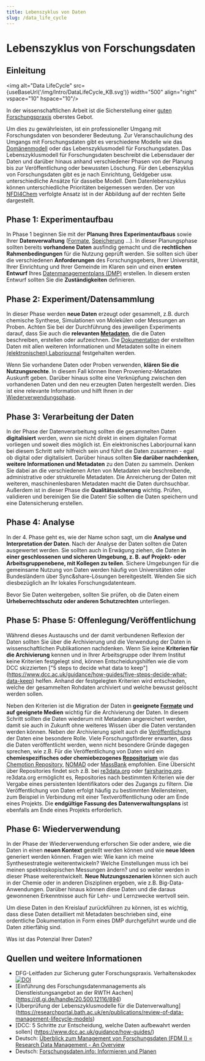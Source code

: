 ```yaml
---
title: Lebenszyklus von Daten
slug: /data_life_cycle
---
```



# Lebenszyklus von Forschungsdaten

## Einleitung

<img alt="Data LifeCycle" src={useBaseUrl('/img/Intro/DataLifeCycle_KB.svg')} width="500" align="right" vspace="10" hspace="10"/>

In der wissenschaftlichen Arbeit ist die Sicherstellung einer [guten Forschungspraxis](https://doi.org/10.5281/zenodo.3923602) oberstes Gebot.

Um dies zu gewährleisten, ist ein professioneller Umgang mit Forschungsdaten von besonderer Bedeutung. Zur Veranschaulichung des Umgangs mit Forschungsdaten gibt es verschiedene Modelle wie das [Domänenmodell](https://subs.emis.de/LNI/Proceedings/Proceedings257/55.pdf) oder das Lebenszyklusmodell für Forschungsdaten. Das Lebenszyklusmodell für Forschungsdaten beschreibt die Lebensdauer der Daten und darüber hinaus anhand verschiedener Phasen von der Planung bis zur Veröffentlichung oder bewussten Löschung. Für den Lebenszyklus von Forschungsdaten gibt es je nach Einrichtung, Geldgeber usw. unterschiedliche Ansätze für dasselbe Modell. Dem Datenlebenszyklus können unterschiedliche Prioritäten beigemessen werden. Der von [NFDI4Chem](https://www.nfdi4chem.de/) verfolgte Ansatz ist in der Abbildung auf der rechten Seite dargestellt.

<!-- One possible approach is shown in figure 1. -->

## Phase 1: Experimentaufbau

In Phase 1 beginnen Sie mit der **Planung Ihres Experimentaufbaus** sowie Ihrer **Datenverwaltung** ([Formate](/docs/format_standards), [Speicherung](/docs/data_storage) ...). In dieser Planungsphase sollten bereits **vorhandene Daten** ausfindig gemacht und die **rechtlichen Rahmenbedingungen** für die Nutzung geprüft werden.
Sie sollten sich über die verschiedenen **Anforderungen** des Forschungsgebers, Ihrer Universität, Ihrer Einrichtung und Ihrer Gemeinde im Klaren sein und einen **ersten Entwurf** Ihres [Datenmanagementplans (DMP)](/docs/dmp) erstellen. In diesem ersten Entwurf sollten Sie die **Zuständigkeiten** definieren.

## Phase 2: Experiment/Datensammlung

In dieser Phase werden **neue Daten** erzeugt oder gesammelt, z.B. durch chemische Synthese, Simulationen von Molekülen oder Messungen an Proben. Achten Sie bei der Durchführung des jeweiligen Experiments darauf, dass Sie auch die **relevanten [Metadaten](/docs/metadata)**, die die Daten beschreiben, erstellen oder aufzeichnen. Die [Dokumentation](/docs/data_documentation) der erstellten Daten mit allen weiteren Informationen und Metadaten sollte in einem [(elektronischen) Laborjournal](/docs/eln) festgehalten werden.

Wenn Sie vorhandene Daten oder Proben verwenden, **klären Sie die Nutzungsrechte**. In diesem Fall können Ihnen Provenienz-Metadaten Auskunft geben. Darüber hinaus sollte eine Verknüpfung zwischen den vorhandenen Daten und den neu erzeugten Daten hergestellt werden. Dies ist eine relevante Information und hilft Ihnen in der [Wiederverwendungsphase](#phase-6-wiederverwendung).

## Phase 3: Verarbeitung der Daten

In der Phase der Datenverarbeitung sollten die gesammelten Daten **digitalisiert** werden, wenn sie nicht direkt in einem digitalen Format vorliegen und soweit dies möglich ist. Ein elektronisches Laborjournal kann bei diesem Schritt sehr hilfreich sein und führt die Daten zusammen - egal ob digital oder digitalisiert. Darüber hinaus sollten **Sie darüber nachdenken, weitere Informationen und Metadaten** zu den Daten zu sammeln. Denken Sie dabei an die verschiedenen Arten von Metadaten wie beschreibende, administrative oder strukturelle Metadaten. Die Anreicherung der Daten mit weiteren, maschinenlesbaren Metadaten macht die Daten durchsuchbar.
Außerdem ist in dieser Phase die **Qualitätssicherung** wichtig. Prüfen, validieren und bereinigen Sie die Daten! Sie sollten die Daten speichern und eine Datensicherung erstellen.

## Phase 4: Analyse

In der 4. Phase geht es, wie der Name schon sagt, um die **Analyse und Interpretation der Daten**. Nach der Analyse der Daten sollten die Daten ausgewertet werden. Sie sollten auch in Erwägung ziehen, die Daten **in einer geschlossenen und sicheren Umgebung, z. B. auf Projekt- oder Arbeitsgruppenebene, mit Kollegen zu teilen**. Sichere Umgebungen für die gemeinsame Nutzung von Daten werden häufig von Universitäten oder Bundesländern über Sync&share-Lösungen bereitgestellt. Wenden Sie sich diesbezüglich an Ihr lokales Forschungsdatenteam. 

Bevor Sie Daten weitergeben, sollten Sie prüfen, ob die Daten einem **Urheberrechtsschutz oder anderen Schutzrechten** unterliegen. 

## Phase 5: Phase 5: Offenlegung/Veröffentlichung

Während dieses Austauschs und der damit verbundenen Reflexion der Daten sollten Sie über die Archivierung und die Verwendung der Daten in wissenschaftlichen Publikationen nachdenken. Wenn Sie keine **Kriterien für die Archivierung** kennen und in Ihrer Arbeitsgruppe oder Ihrem Institut keine Kriterien festgelegt sind, können Entscheidungshilfen wie die vom DCC skizzierten ["5 steps to decide what data to keep"] \(https://www.dcc.ac.uk/guidance/how-guides/five-steps-decide-what-data-keep) helfen. Anhand der festgelegten Kriterien wird entschieden, welche der gesammelten Rohdaten archiviert und welche bewusst gelöscht werden sollen.

Neben den Kriterien ist die Migration der Daten in **geeignete [Formate](/docs/format_standards) und auf geeignete Medien** wichtig für die Archivierung der Daten. In diesem Schritt sollten die Daten wiederum mit Metadaten angereichert werden, damit sie auch in Zukunft ohne weiteres Wissen über die Daten verstanden werden können.
Neben der Archivierung spielt auch die [Veröffentlichung](/docs/data_publication) der Daten eine besondere Rolle. Viele Forschungsförderer erwarten, dass die Daten veröffentlicht werden, wenn nicht besondere Gründe dagegen sprechen, wie z.B. Für die Veröffentlichung von Daten wird ein **chemiespezifisches oder chemiebezogenes [Repositorium](/docs/repositories)** wie das [Chemotion Repository](https://www.chemotion-repository.net/), [NOMAD](https://nomad-lab.eu/services/repo-arch) oder [MassBank](https://massbank.eu/MassBank/) empfohlen. Eine Übersicht über Repositories findet sich z.B. bei [re3data.org](https://www.re3data.org/) oder [fairsharing.org](https://fairsharing.org/). re3data.org ermöglicht es, Repositories nach bestimmten Kriterien wie der Vergabe eines persistenten Identifikators oder des Zugangs zu filtern.
Die Veröffentlichung von Daten erfolgt häufig zu bestimmten Meilensteinen, zum Beispiel in Verbindung mit einer Textveröffentlichung oder am Ende eines Projekts. Die **endgültige Fassung des Datenverwaltungsplans** ist ebenfalls am Ende eines Projekts erforderlich.

## Phase 6: Wiederverwendung

In der Phase der Wiederverwendung erforschen Sie oder andere, wie die Daten in einen **neuen Kontext** gestellt werden können und wie **neue Ideen** generiert werden können. Fragen wie: Wie kann ich meine Synthesestrategie weiterentwickeln? Welche Einstellungen muss ich bei meinen spektroskopischen Messungen ändern? und so weiter werden in dieser Phase weiterentwickelt. **Neue Nutzungsszenarien** können sich auch in der Chemie oder in anderen Disziplinen ergeben, wie z.B. Big-Data-Anwendungen. Darüber hinaus können diese Daten und die daraus gewonnenen Erkenntnisse auch für Lehr- und Lernzwecke wertvoll sein.

Um diese Daten in den Kreislauf zurückführen zu können, ist es wichtig, dass diese Daten detailliert mit Metadaten beschrieben sind, eine ordentliche Dokumentation in Form eines DMP durchgeführt wurde und die Daten zitierfähig sind.

Was ist das Potenzial Ihrer Daten?  

## Quellen und weitere Informationen

-   DFG-Leitfaden zur Sicherung guter Forschungspraxis. Verhaltenskodex [![DOI](https://zenodo.org/badge/DOI/10.5281/zenodo.3923602.svg)](https://doi.org/10.5281/zenodo.3923602)
-   [Einführung des Forschungsdatenmanagements als Dienstleistungsangebot an der RWTH Aachen] \(https://dl.gi.de/handle/20.500.12116/894) <!--ISBN: 978-3-88579-651-0-->
-   [Überprüfung der Lebenszyklusmodelle für die Datenverwaltung] \(https://researchportal.bath.ac.uk/en/publications/review-of-data-management-lifecycle-models)
-   [DCC: 5 Schritte zur Entscheidung, welche Daten aufbewahrt werden sollen] \(https://www.dcc.ac.uk/guidance/how-guides/)
-   Deutsch: [Überblick zum Management von Forschungsdaten (FDM I) = Research Data Management - An Overview](https://doi.org/10.18154/RWTH-2019-06489)
-   Deutsch: [Forschungsdaten.info: Informieren und Planen](https://www.forschungsdaten.info/themen/informieren-und-planen/datenlebenszyklus/)
